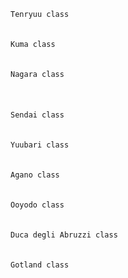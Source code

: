  Tenryuu class
 {{ShipBattleCardKai|Tenryuu/Kai Ni}}{{ShipBattleCardKai|Tatsuta/Kai Ni}}
 
 Kuma class
 {{ShipBattleCardKai|Kuma/Kai}}{{ShipBattleCardKai|Tama/Kai Ni}}
 
 Nagara class
 {{ShipBattleCardKai|Nagara/Kai}}{{ShipBattleCardKai|Isuzu/Kai Ni}}{{ShipBattleCardKai|Natori|grayscale=true}}{{ShipBattleCardKai|Yura/Kai Ni}}{{ShipBattleCardKai|Kinu/Kai Ni}}
 {{ShipBattleCardKai|Abukuma/Kai Ni}}
 
 Sendai class
 {{ShipBattleCardKai|Sendai/Kai Ni}}{{ShipBattleCardKai|Jintsuu/Kai Ni}}{{ShipBattleCardKai|Naka/Kai Ni}}
 
 Yuubari class
 {{ShipBattleCardKai|Yuubari/Kai}}
 
 Agano class
 {{ShipBattleCardKai|Agano/Kai}}{{ShipBattleCardKai|Noshiro/Kai}}{{ShipBattleCardKai|Yahagi/Kai}}{{ShipBattleCardKai|Sakawa/Kai}}
 
 Ooyodo class
 {{ShipBattleCardKai|Ooyodo/Kai}}
 
 Duca degli Abruzzi class
 {{ShipBattleCardKai|Duca degli Abruzzi/Kai}}{{ShipBattleCardKai|Giuseppe Garibaldi/Kai}}
 
 Gotland class
 {{ShipBattleCardKai|Gotland/Kai}}